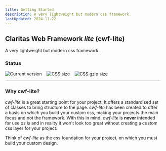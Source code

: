 ```yaml
---
title: Getting Started
description: A very lightweight but modern css framework.
lastUpdated: 2024-11-22
---
```


## Claritas Web Framework _lite_ (cwf-lite)

A very lightweight but modern css framework.

### Status

<div style="display: flex; gap: 1rem;">
  <img src="https://badgen.net/badge/Version/1.2.3/green" alt="Current version" style="margin: 0;" />
  <img src="https://badgen.net/badge/CSS size/226.98 kB/yellow" alt="CSS size" style="margin: 0;" />
  <img src="https://badgen.net/badge/CSS gzip size/21.60 kB/green" alt="CSS gzip size" style="margin: 0;" />
</div>

<hr />

### Why cwf-lite?

_cwf-lite_ is a great starting point for your project. It offers a standardised set of classes to bring structure to the page.
_cwf-lite_ has been created to offer a basis on which you build your custom css, making your projects the main focus and not the framework.
With this in mind, _cwf-lite_ is **never** intended for use _as is_ and in reality it won't look too great without creating a custom css layer for your project.

Think of _cwf-lite_ as the css foundation for your project, on which you must build your custom design.